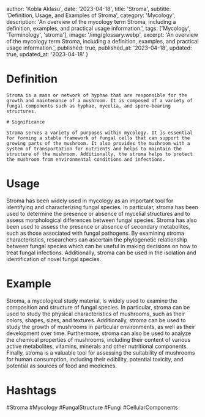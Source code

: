 
  author: 'Kobla Aklasu',
  date: '2023-04-18',
  title: 'Stroma',
  subtitle: 'Definition, Usage, and Examples of Stroma',
  category: 'Mycology',
  description: 'An overview of the mycology term Stroma, including a definition, examples, and practical usage information.',
  tags: ['Mycology', 'Terminology', 'stroma'],
  image: '/img/glossary.webp',
  excerpt: 'An overview of the mycology term Stroma, including a definition, examples, and practical usage information.',
  published: true,
  published_at: '2023-04-18',
  updated: true,
  updated_at: '2023-04-18'
}




# Definition
    
    Stroma is a mass or network of hyphae that are responsible for the growth and maintenance of a mushroom. It is composed of a variety of fungal components such as hyphae, mycelia, and spore-bearing structures. 
    
    # Significance 
    
    Stroma serves a variety of purposes within mycology. It is essential for forming a stable framework of fungal cells that can support the growing parts of the mushroom. It also provides the mushroom with a system of transportation for nutrients and helps to maintain the structure of the mushroom. Additionally, the stroma helps to protect the mushroom from environmental conditions and infections.

# Usage

Stroma has been widely used in mycology as an important tool for identifying and characterizing fungal species. In particular, stroma has been used to determine the presence or absence of mycelial structures and to assess morphological differences between fungal species. Stroma has also been used to assess the presence or absence of secondary metabolites, such as those associated with fungal pathogens. By examining stroma characteristics, researchers can ascertain the phylogenetic relationship between fungal species which can be useful in making decisions on how to treat fungal infections. Additionally, stroma can be used in the isolation and identification of novel fungal species.

# Example

Stroma, a mycological study material, is widely used to examine the composition and structure of fungal species. In particular, stroma can be used to study the physical characteristics of mushrooms, such as their colors, shapes, sizes, and textures. Additionally, stroma can be used to study the growth of mushrooms in particular environments, as well as their development over time. Furthermore, stroma can also be used to analyze the chemical properties of mushrooms, including their content of various active metabolites, vitamins, minerals and other nutritional components. Finally, stroma is a valuable tool for assessing the suitability of mushrooms for human consumption, including their edibility, potential toxicity, and potential as sources of food and medicines.

# Hashtags

#Stroma #Mycology #FungalStructure #Fungi #CellularComponents

